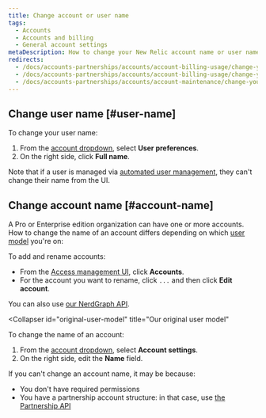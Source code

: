 ```yaml
---
title: Change account or user name
tags:
  - Accounts
  - Accounts and billing
  - General account settings
metaDescription: How to change your New Relic account name or user name.
redirects:
  - /docs/accounts-partnerships/accounts/account-billing-usage/change-your-account-name
  - /docs/accounts-partnerships/accounts/account-billing-usage/change-your-new-relic-account-name
  - /docs/accounts-partnerships/accounts/account-maintenance/change-your-new-relic-account-name
---
```


## Change user name [#user-name]

To change your user name:
1. From the [account dropdown](/docs/accounts-partnerships/education/getting-started-new-relic/glossary#account-dropdown), select **User preferences**.
2. On the right side, click **Full name**.

Note that if a user is managed via [automated user management](/docs/accounts/accounts/automated-user-management/automated-user-provisioning-single-sign), they can't change their name from the UI.  

## Change account name [#account-name]

A Pro or Enterprise edition organization can have one or more accounts. How to change the name of an account differs depending on which [user model](/docs/accounts/original-accounts-billing/original-users-roles/overview-user-models) you're on: 

<CollapserGroup>
  <Collapser
    id="new-user-model"
    title="Our newer user model"
  >
To add and rename accounts: 

* From the [Access management UI](https://one.newrelic.com/admin-portal/organizations/organization-detail), click **Accounts**. 
* For the account you want to rename, click `...` and then click **Edit account**.  

You can also use [our NerdGraph API](/docs/apis/nerdgraph/examples/manage-accounts-nerdgraph). 

  </Collapser>


  <Collapser
    id="original-user-model"
    title="Our original user model"
  >
To change the name of an account:
1. From the [account dropdown](/docs/accounts-partnerships/education/getting-started-new-relic/glossary#account-dropdown), select **Account settings**.
2. On the right side, edit the **Name** field.
  </Collapser>
</CollapserGroup>

If you can't change an account name, it may be because: 
* You don't have required permissions
* You have a partnership account structure: in that case, use [the Partnership API](/docs/new-relic-partnerships/partnerships/partner-api/partnership-api-account-object) 

